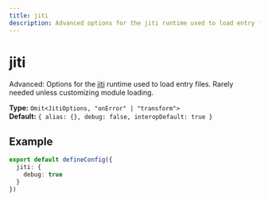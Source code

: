 ```yaml
---
title: jiti
description: Advanced options for the jiti runtime used to load entry files
---
```


# jiti

Advanced: Options for the [jiti](https://github.com/unjs/jiti) runtime used to load entry files. Rarely needed unless customizing module loading.

**Type:** `Omit<JitiOptions, "onError" | "transform">`  
**Default:** `{ alias: {}, debug: false, interopDefault: true }`

## Example

```typescript
export default defineConfig({
  jiti: {
    debug: true
  }
})
```